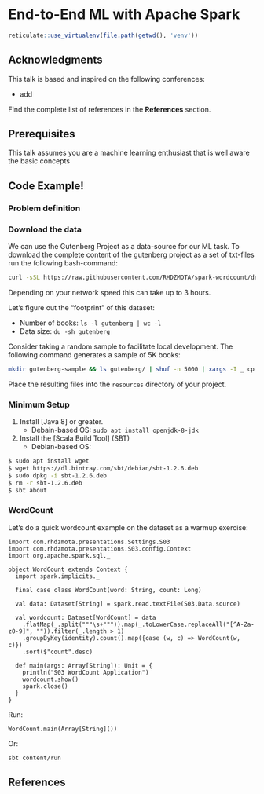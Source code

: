 # End-to-End ML with Apache Spark

```{r setup-end-to-end-sparkml, include=FALSE}
reticulate::use_virtualenv(file.path(getwd(), 'venv'))
```

## Acknowledgments

This talk is based and inspired on the following conferences:

* add

Find the complete list of references in the **References** section.

## Prerequisites

This talk assumes you are a machine learning enthusiast that is well aware the basic concepts 

## Code Example!

### Problem definition

### Download the data

We can use the Gutenberg Project as a data-source for our ML task. To download the complete content of the gutenberg project as a set of txt-files run the following bash-command:

```bash
curl -sSL https://raw.githubusercontent.com/RHDZMOTA/spark-wordcount/develop/gutenberg.sh | sh
```

Depending on your network speed this can take up to 3 hours.

Let's figure out the "footprint" of this dataset:

* Number of books: `ls -l gutenberg | wc -l`
* Data size: `du -sh gutenberg`

Consider taking a random sample to facilitate local development. The following command generates a sample of 5K books:

```bash
mkdir gutenberg-sample && ls gutenberg/ | shuf -n 5000 | xargs -I _ cp gutenberg/_ gutenberg-sample/_
```

Place the resulting files into the `resources` directory of your project. 

### Minimum Setup

1. Install [Java 8] or greater.
    * Debain-based OS: `sudo apt install openjdk-8-jdk`
2. Install the [Scala Build Tool] (SBT)
    * Debian-based OS:

```bash
$ sudo apt install wget
$ wget https://dl.bintray.com/sbt/debian/sbt-1.2.6.deb
$ sudo dpkg -i sbt-1.2.6.deb
$ rm -r sbt-1.2.6.deb
$ sbt about
```

### WordCount

Let's do a quick wordcount example on the dataset as a warmup exercise:

```tut:book
import com.rhdzmota.presentations.Settings.S03
import com.rhdzmota.presentations.S03.config.Context
import org.apache.spark.sql._

object WordCount extends Context {
  import spark.implicits._

  final case class WordCount(word: String, count: Long)

  val data: Dataset[String] = spark.read.textFile(S03.Data.source)

  val wordcount: Dataset[WordCount] = data
    .flatMap(_.split("""\s+""")).map(_.toLowerCase.replaceAll("[^A-Za-z0-9]", "")).filter(_.length > 1)
    .groupByKey(identity).count().map({case (w, c) => WordCount(w, c)})
    .sort($"count".desc)

  def main(args: Array[String]): Unit = {
    println("S03 WordCount Application")
    wordcount.show()
    spark.close()
  }
}
```

Run:

```tut:book
WordCount.main(Array[String]())
```

Or:

```bash
sbt content/run
```


## References
